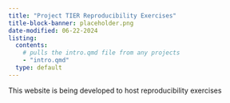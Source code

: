 ---
title: "Project TIER Reproducibility Exercises"
title-block-banner: placeholder.png
date-modified: 06-22-2024
listing:
  contents:
    # pulls the intro.qmd file from any projects
    - "intro.qmd"
  type: default
---
This website is being developed to host reproducibility exercises